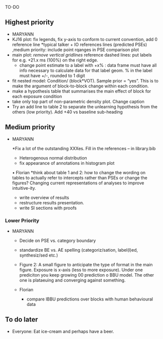 <!-- Do NOT knit this document. It is part of a larger document. Instead knit the main document (my-apa-formatted-article) -->

TO-DO

## Highest priority
 * MARYANN
  * KJ16 plot: fix legends, fix y-axis to conform to current convention, add 0 reference line *typical talker + IO references lines (predicted PSEs) ,medium priority: include point rqanges in PSE comparison plot
  * main plot:
    *remove vertical gridlines
    *reference dashed lines: put labels for e.g. +21.x ms (100%) on the right edge.
    * change point estimate to a label with +x% : data frame must have all info necessary to calculate data for that label geom. % in the label must have +/-, rounded to 1 digit
    
  * fit nested model: Condition/ (block*VOT). Sample prior = "yes". This is to make the argument of block-to-block change within each condition. 
  * make a hypothesis table that summarises the main effect of block for each exposure condition
  * take only top part of non-parametric density plot. Change caption
  * Try an add line to table 2 to separate the unlearning hypothesis from the others (low priority). Add +40 vs baseline sub-heading
    
    

## Medium priority

* MARYANN

  *Fix a lot of the outstanding XXXes. Fill in the references -- in library.bib
  * Heterogenous normal distribution
  * fix appearance of annotations in histogram plot
  
  • Florian
    *think about table 1 and 2: how to change the wording on tables to actually refer to intercepts rather than PSEs or change the figures? Changing current representations of analyses to improve intuitive-ity. 
    * write overview of results
    * restructure results presentation.
    * write SI sections with proofs
  
### Lower Priority

* MARYANN

  * Decide on PSE vs. category boundary 
  * standardize BE vs. AE spelling (categoriz/sation, label(l)ed, synthesiz/sed etc.)
   * Figure 2: A small figure to anticipate the type of format in the main figure. Exposure is x-axis (less to more exposure). Under one prediciton you keep growing 00 prediction o BBU model. The other one is plataeuing and converging against something. 
    
  * Florian
      * compare IBBU predictions over blocks with human behavioural data


## To do later
  
  * Everyone: Eat ice-cream and perhaps have a beer.
